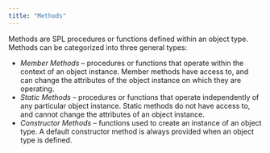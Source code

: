 ```yaml
---
title: "Methods"
---
```


Methods are SPL procedures or functions defined within an object type. Methods can be categorized into three general types:

  - *Member Methods* – procedures or functions that operate within the context of an object instance. Member methods have access to, and can change the attributes of the object instance on which they are operating.
  - *Static Methods* – procedures or functions that operate independently of any particular object instance. Static methods do not have access to, and cannot change the attributes of an object instance.
  - *Constructor Methods* – functions used to create an instance of an object type. A default constructor method is always provided when an object type is defined.

